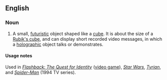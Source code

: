 ==English==

===Noun===
{{en-noun}}

# {{science fiction}} A small, [[futuristic]] object shaped like a [[cube]].  It is about the size of a [[Rubik's cube]], and can display short recorded video messages, in which a [[holographic]] object talks or demonstrates. 

====Usage notes====
Used in ''[[w:Flashback: The Quest for Identity|Flashback: The Quest for Identity]]'' ([[video game]]), ''[[w:Star Wars|Star Wars]]'', ''[[w:Tyrian|Tyrian]]'', and ''[[w:Spider-Man (1994 TV series)|Spider-Man]]'' (1994 TV series).